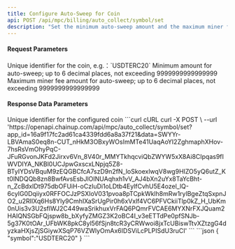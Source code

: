 ---
title: Configure Auto-Sweep for Coin
api: POST /api/mpc/billing/auto_collect/symbol/set
description: "Set the minimum auto-sweep amount and the maximum miner fee for refueling."
---

#### Request Parameters
<ParamField query="symbol" type="string" required>
    Unique identifier for the coin, e.g.：`USDTERC20`
</ParamField>
<ParamField query="collect_min" type="string" required>
    Minimum amount for auto-sweep; up to 6 decimal places, not exceeding 9999999999999999
</ParamField>
<ParamField query="fueling_limit" type="string" required>
    Maximum miner fee amount for auto-sweep; up to 6 decimal places, not exceeding 9999999999999999
</ParamField>


#### Response Data Parameters
<Expandable title="object">
    <ResponseField name="symbol" type="string">Unique identifier for the configured coin</ResponseField>
</Expandable>



<RequestExample>
  ```curl cURL
  curl -X POST \
  --url 'https://openapi.chainup.com/api/mpc/auto_collect/symbol/set?app_id=16a9f17fc2ad61ca4339fdd6a8a37f21&data=SWYYr-LBVAmaS0eq8n-CUT_nHkM3OBxyWOsImMTe41UaqAoYI2ZghmaphXHov-7hsRsVmOhyPqC-JFuRGvonJKFd2Jirxv6Vn_8V40r_MMYTkhqcviQbZWYW5xX8Ai8CIpqas9fIWVDIYA_NKBl0UCJpwGxscxLNpjq5Z8-BTyIYDsVBquM9zEQGBCfcA7szD9n2fN_loSkoexlwqV8wg9HIZO5yQ6utZ_Kt0lNDQQb8zn8BwfAvsEsbJlOINUAqhxh1vV_AJ4bXn2uYx8TaYcBht-n_ZcBdxIDt975dbOFUiH-oCzIuDi1oLDtb4EylfCvhU5E4ozel_lQ-6cyIG0Dqiiyx0RFFOCJzPSXIoV031pvoa8pTCpkWklh8mRw1rylBgeZtqSxpnJO2_u2RIlXq6Hs8Yly9CmhIXaSrUgPir0h6xVxlf4VC6PFVCkiiTlp0kZ_H_UbKm0nUis3v3U2sflWJ2C449waSrikhuxVrFAQ6PQmrFVCAE6MYXNrFXJQuam2HAIQNSGbFQjspw8b_bXyfyZMGZ3K2oBC4I_v3eETTdPe0pfSNJb-5g37K0tOAr_UFbWK8pkC8yl56fSjn8tcR3yCRWwoi8jxTcUBiswTtvXZtzgG4dyzkaHXjsZjSGiywXSqP76VZWlyOmAx6IDSViLcPLPISdU3ruCI'
  ```
</RequestExample>



<ResponseExample>
```json
{
    "symbol":"USDTERC20"
}
```
</ResponseExample>